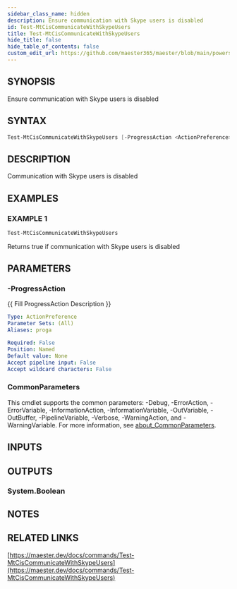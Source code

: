```yaml
---
sidebar_class_name: hidden
description: Ensure communication with Skype users is disabled
id: Test-MtCisCommunicateWithSkypeUsers
title: Test-MtCisCommunicateWithSkypeUsers
hide_title: false
hide_table_of_contents: false
custom_edit_url: https://github.com/maester365/maester/blob/main/powershell/public/Test-MtCisCommunicateWithSkypeUsers.ps1
---
```


## SYNOPSIS

Ensure communication with Skype users is disabled

## SYNTAX

```powershell
Test-MtCisCommunicateWithSkypeUsers [-ProgressAction <ActionPreference>] [<CommonParameters>]
```

## DESCRIPTION

Communication with Skype users is disabled

## EXAMPLES

### EXAMPLE 1

```powershell
Test-MtCisCommunicateWithSkypeUsers
```

Returns true if communication with Skype users is disabled

## PARAMETERS

### -ProgressAction

\{\{ Fill ProgressAction Description \}\}

```yaml
Type: ActionPreference
Parameter Sets: (All)
Aliases: proga

Required: False
Position: Named
Default value: None
Accept pipeline input: False
Accept wildcard characters: False
```

### CommonParameters

This cmdlet supports the common parameters: -Debug, -ErrorAction, -ErrorVariable, -InformationAction, -InformationVariable, -OutVariable, -OutBuffer, -PipelineVariable, -Verbose, -WarningAction, and -WarningVariable. For more information, see [about_CommonParameters](http://go.microsoft.com/fwlink/?LinkID=113216).

## INPUTS

## OUTPUTS

### System.Boolean

## NOTES

## RELATED LINKS

[https://maester.dev/docs/commands/Test-MtCisCommunicateWithSkypeUsers](https://maester.dev/docs/commands/Test-MtCisCommunicateWithSkypeUsers)
